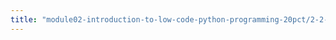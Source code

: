 ```yaml
---
title: "module02-introduction-to-low-code-python-programming-20pct/2-2-2-computer-lab.qmd"
---
```


